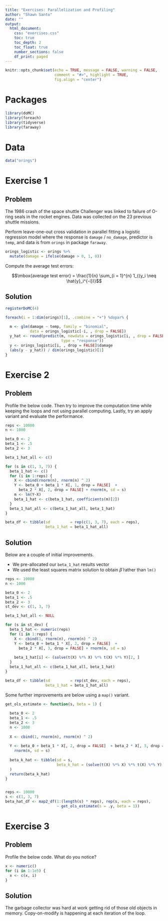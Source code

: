 ```yaml
---
title: "Exercises: Parallelization and Profiling"
author: "Shawn Santo"
date: ""
output: 
  html_document:
    css: "exercises.css"
    toc: true
    toc_depth: 2
    toc_float: true
    number_sections: false
    df_print: paged
---
```


```r
knitr::opts_chunk$set(echo = TRUE, message = FALSE, warning = FALSE,
                      comment = "#>", highlight = TRUE,
                      fig.align = "center")
```

# Packages

```r
library(doMC)
library(foreach)
library(tidyverse)
library(faraway)
```

# Data

```r
data("orings")
```


# Exercise 1 {.tabset .tabset-fade .tabset-pills}

## Problem

The 1986 crash of the space shuttle Challenger was linked to failure of 
O-ring seals in the rocket engines. Data was collected on the 23 previous 
shuttle missions.

Perform leave-one-out cross validation in parallel fitting a logistic 
regression model where the response is `damage` / `no_damage`, predictor is 
`temp`, and data is from `orings` in package `faraway`.

```r
orings_logistic <- orings %>% 
  mutate(damage = ifelse(damage > 0, 1, 0))
```

Compute the average test errors:

$$\mbox{average test error} = \frac{1}{n} \sum_{i = 1}^{n} 1_{(y_i \neq \hat{y}_i^{-i})}$$

## Solution

```r
registerDoMC(4)

foreach(i = 1:dim(orings)[1], .combine = "+") %dopar% {
  
  m <- glm(damage ~ temp, family = "binomial", 
           data = orings_logistic[-i, , drop = FALSE]) 
  y_hat <- round(predict(m, newdata = orings_logistic[i, , drop = FALSE], 
                         type = "response"))
  y <- orings_logistic[i, , drop = FALSE]$damage
  (abs(y - y_hat)) / dim(orings_logistic)[1]
}
```

# Exercise 2 {.tabset .tabset-fade .tabset-pills}

## Problem

Profile the below code. Then try to improve the computation time while 
keeping the loops and not using parallel computing. Lastly, try an apply variant
and evaluate the performance.

```r
reps <- 10000
n <- 1000

beta_0 <- 2
beta_1 <- .5
beta_2 <- 3

beta_1_hat_all <- c()

for (s in c(1, 3, 7)) {
  beta_1_hat <- c()
  for (i in 1:reps) {
    X <- cbind(rnorm(n), rnorm(n) ^ 2)
    Y <- beta_0 + beta_1 * X[, 1, drop = FALSE]  + 
      beta_2 * X[, 2, drop = FALSE] + rnorm(n, sd = s)
    m <- lm(Y~X)
    beta_1_hat <- c(beta_1_hat, coefficients(m)[2])
  }
  beta_1_hat_all <- c(beta_1_hat_all, beta_1_hat)
}

beta_df <- tibble(sd         = rep(c(1, 3, 7), each = reps),
                  beta_1_hat = beta_1_hat_all)

```

## Solution

Below are a couple of initial improvements.

- We pre-allocated our `beta_1_hat` results vector
- We used the least squares matrix solution to obtain $\hat{\beta}$ rather than `lm()`

```r
reps <- 10000
n <- 1000

beta_0 <- 2
beta_1 <- .5
beta_2 <- 3
st_dev <- c(1, 3, 7)

beta_1_hat_all <- NULL

for (s in st_dev) {
  beta_1_hat <- numeric(reps)
  for (i in 1:reps) {
    X <- cbind(1, rnorm(n), rnorm(n) ^ 2)
    Y <- beta_0 + beta_1 * X[, 2, drop = FALSE]  + 
      beta_2 * X[, 3, drop = FALSE] + rnorm(n, sd = s)
    
    beta_1_hat[i] <- (solve(t(X) %*% X) %*% t(X) %*% Y)[2, ]
  }
  beta_1_hat_all <- c(beta_1_hat_all, beta_1_hat)
}

beta_df <- tibble(sd         = rep(st_dev, each = reps),
                  beta_1_hat = beta_1_hat_all)
```

Some further improvements are below using a `map()` variant.

```r
get_ols_estimate <- function(s, beta = 1) {
  
  beta_0 <- 2
  beta_1 <- .5
  beta_2 <- 3
  n <- 1000
  
  X <- cbind(1, rnorm(n), rnorm(n) ^ 2)
  
  Y <- beta_0 + beta_1 * X[, 2, drop = FALSE]  + beta_2 * X[, 3, drop = FALSE] + 
    rnorm(n, sd = s)
  
  beta_k_hat <- tibble(sd = s,
                       beta_k_hat = (solve(t(X) %*% X) %*% t(X) %*% Y)[beta + 1, ]
  )
  return(beta_k_hat)
}


reps <- 10000
s <- c(1, 3, 7)
beta_hat_df <- map2_df(1:(length(s) * reps), rep(s, each = reps), 
                       ~ get_ols_estimate(s = .y, beta = 1))
```

# Exercise 3 {.tabset .tabset-fade .tabset-pills}

## Problem

Profile the below code. What do you notice?

```r
x <- numeric()
for (i in 1:1e5) {
  x <- c(x, i)
}
```

## Solution

The garbage collector was hard at work getting rid of those old objects in
memory. Copy-on-modify is happening at each iteration of the loop.